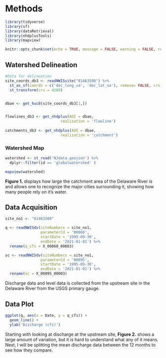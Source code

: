 # Methods

```r
library(tidyverse)
library(sf)
library(dataRetrieval)
library(nhdplusTools)
library(mapview)

knitr::opts_chunk$set(echo = TRUE, message = FALSE, warning = FALSE, results = TRUE)
```

## Watershed Delineation
```r
#Data for delineation
site_coords_db3 <- readNWISsite("01463500") %>%
  st_as_sf(coords = c('dec_long_va', 'dec_lat_va'), remove= FALSE, crs = 4326) %>%
  st_transform(crs = 4269)


dbae <- get_huc8(site_coords_db3[1,])


flowlines_db3 <- get_nhdplus(AOI = dbae, 
                         realization = 'flowline')
  
catchments_db3 <- get_nhdplus(AOI = dbae, 
                         realization = 'catchment') 
```

### Watershed Map
```r
watershed <- st_read('NJdata.geojson') %>%
  dplyr::filter(id == 'globalwatershed' )

mapview(watershed)
```
**Figure 1.** displays how large the catchment area of the Delaware River is and 
allows one to recognize the major cities surrounding it, showing how many people 
rely on it's water. 

## Data Acquisition
```r
site_no1 <- "01463500" 

q <- readNWISdv(siteNumbers = site_no1, 
                parameterCd = '00060', 
                startDate = '1995-09-30', 
                endDate = '2021-01-01') %>% 
  rename(q_cfs = X_00060_00003)

sc <- readNWISdv(siteNumbers = site_no1,
                parameterCd = '00095',
                startDate = '1995-09-30', 
                endDate = '2021-01-01') %>%
  rename(sc = X_00095_00003)
```
Discharge data and level data is collected from the upstream site in the Delaware River from the USGS primary gauge.

## Data Plot
```r
ggplot(q, aes(x = Date, y = q_cfs)) + 
  geom_line() + 
  ylab('Discharge (cfs)')
```
Starting with looking at discharge at the upstream site, **Figure 2.** shows a 
large amount of variation, but it is hard to understand what any of it means. Next,
I will be splitting the mean discharge data between the 12 months to see how they 
compare. 
